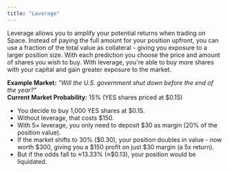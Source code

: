 ```yaml
---
title: "Leverage"
---
```


Leverage allows you to amplify your potential returns when trading on Space. Instead of paying the full amount for your position upfront, you can use a fraction of the total value as collateral - giving you exposure to a larger position size. With each prediction you choose the price and amount of shares you wish to buy. With leverage, you're able to buy more shares with your capital and gain greater exposure to the market.

**Example Market:** _"Will the U.S. government shut down before the end of the year?"_\
**Current Market Probability:** 15% (YES shares priced at \$0.15)

- You decide to buy 1,000 YES shares at \$0.15.
- Without leverage, that costs \$150.
- With 5× leverage, you only need to deposit \$30 as margin (20% of the position value).
- If the market shifts to 30% (\$0.30), your position doubles in value - now worth \$300, giving you a \$150 profit on just \$30 margin (a 5x return).
- But if the odds fall to ≈13.33% (≈$0.13), your position would be liquidated.


<LeverageImpactChart />